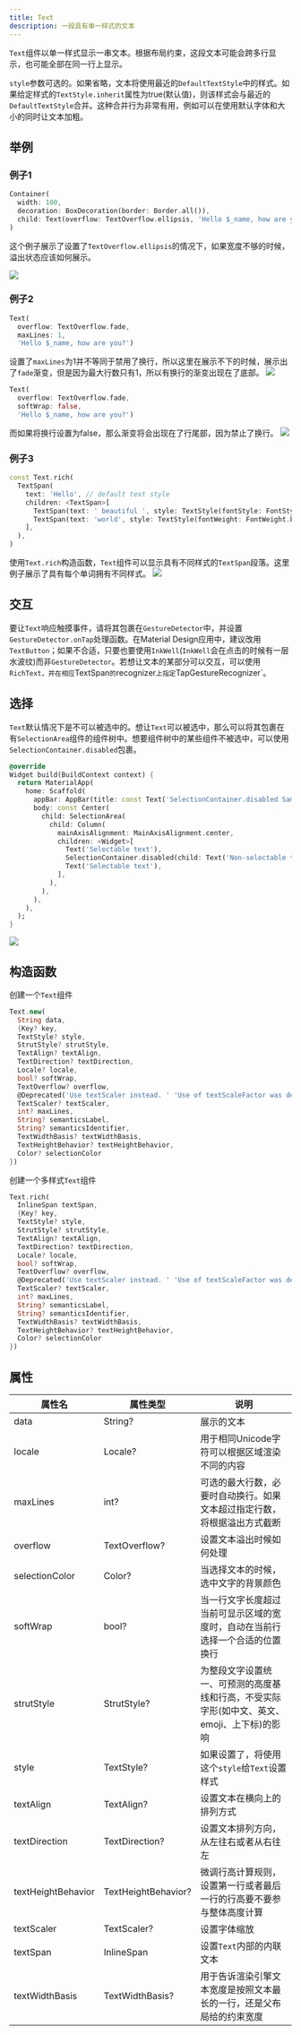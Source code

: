 ```yaml
---
title: Text
description: 一段具有单一样式的文本
---
```


`Text`组件以单一样式显示一串文本。根据布局约束，这段文本可能会跨多行显示，也可能全部在同一行上显示。

`style`参数可选的。如果省略，文本将使用最近的`DefaultTextStyle`中的样式。如果给定样式的`TextStyle.inherit`属性为true(默认值)，则该样式会与最近的`DefaultTextStyle`合并。这种合并行为非常有用，例如可以在使用默认字体和大小的同时让文本加粗。

## 举例
### 例子1
```dart
Container(
  width: 100,
  decoration: BoxDecoration(border: Border.all()),
  child: Text(overflow: TextOverflow.ellipsis, 'Hello $_name, how are you?')
)
```
这个例子展示了设置了`TextOverflow.ellipsis`的情况下，如果宽度不够的时候，溢出状态应该如何展示。

![](/images/flutter_text_01.png)

### 例子2
```dart
Text(
  overflow: TextOverflow.fade,
  maxLines: 1,
  'Hello $_name, how are you?')
```

设置了`maxLines`为1并不等同于禁用了换行，所以这里在展示不下的时候，展示出了`fade`渐变，但是因为最大行数只有1，所以有换行的渐变出现在了底部。
![](/images/flutter_text_02.png)

```dart
Text(
  overflow: TextOverflow.fade,
  softWrap: false,
  'Hello $_name, how are you?')
```
而如果将换行设置为false，那么渐变将会出现在了行尾部，因为禁止了换行。
![](/images/flutter_text_03.png)


### 例子3
```dart
const Text.rich(
  TextSpan(
    text: 'Hello', // default text style
    children: <TextSpan>[
      TextSpan(text: ' beautiful ', style: TextStyle(fontStyle: FontStyle.italic)),
      TextSpan(text: 'world', style: TextStyle(fontWeight: FontWeight.bold)),
    ],
  ),
)
```
使用`Text.rich`构造函数，`Text`组件可以显示具有不同样式的`TextSpan`段落。这里例子展示了具有每个单词拥有不同样式。
![](/images/flutter_text_04.png)


## 交互
要让`Text`响应触摸事件，请将其包裹在`GestureDetector`中，并设置`GestureDetector.onTap`处理函数。在Material Design应用中，建议改用`TextButton`；如果不合适，只要也要使用`InkWell`(`InkWell`会在点击的时候有一层水波纹)而非`GestureDetector`。若想让文本的某部分可以交互，可以使用`RichText，并在相应`TextSpan`的`recognizer`上指定`TapGestureRecognizer`。

## 选择
`Text`默认情况下是不可以被选中的。想让`Text`可以被选中，那么可以将其包裹在有`SelectionArea`组件的组件树中。想要组件树中的某些组件不被选中，可以使用`SelectionContainer.disabled`包裹。
```dart
@override
Widget build(BuildContext context) {
  return MaterialApp(
    home: Scaffold(
      appBar: AppBar(title: const Text('SelectionContainer.disabled Sample')),
      body: const Center(
        child: SelectionArea(
          child: Column(
            mainAxisAlignment: MainAxisAlignment.center,
            children: <Widget>[
              Text('Selectable text'),
              SelectionContainer.disabled(child: Text('Non-selectable text')),
              Text('Selectable text'),
            ],
          ),
        ),
      ),
    ),
  );
}
```
![](/images/flutter_text_05.png)


## 构造函数
创建一个`Text`组件
```dart
Text.new(
  String data,
  {Key? key,
  TextStyle? style,
  StrutStyle? strutStyle,
  TextAlign? textAlign,
  TextDirection? textDirection,
  Locale? locale,
  bool? softWrap,
  TextOverflow? overflow,
  @Deprecated('Use textScaler instead. ' 'Use of textScaleFactor was deprecated in preparation for the upcoming nonlinear text scaling support. ' 'This feature was deprecated after v3.12.0-2.0.pre.') double? textScaleFactor,
  TextScaler? textScaler,
  int? maxLines,
  String? semanticsLabel,
  String? semanticsIdentifier,
  TextWidthBasis? textWidthBasis,
  TextHeightBehavior? textHeightBehavior,
  Color? selectionColor
})
```


创建一个多样式`Text`组件
```dart
Text.rich(
  InlineSpan textSpan,
  {Key? key,
  TextStyle? style,
  StrutStyle? strutStyle,
  TextAlign? textAlign,
  TextDirection? textDirection,
  Locale? locale,
  bool? softWrap,
  TextOverflow? overflow,
  @Deprecated('Use textScaler instead. ' 'Use of textScaleFactor was deprecated in preparation for the upcoming nonlinear text scaling support. ' 'This feature was deprecated after v3.12.0-2.0.pre.') double? textScaleFactor,
  TextScaler? textScaler,
  int? maxLines,
  String? semanticsLabel,
  String? semanticsIdentifier,
  TextWidthBasis? textWidthBasis,
  TextHeightBehavior? textHeightBehavior,
  Color? selectionColor
})
```

## 属性
|属性名 | 属性类型 | 说明 |
|------|---------|-------|
|data| String? | 展示的文本|
|locale| Locale? | 用于相同Unicode字符可以根据区域渲染不同的内容|
|maxLines| int? | 可选的最大行数，必要时自动换行。如果文本超过指定行数，将根据溢出方式截断 |
|overflow| TextOverflow? | 设置文本溢出时候如何处理  |
|selectionColor| Color? | 当选择文本的时候，选中文字的背景颜色 |
|softWrap| bool? | 当一行文字长度超过当前可显示区域的宽度时，自动在当前行选择一个合适的位置换行 |
|strutStyle| StrutStyle? | 为整段文字设置统一、可预测的高度基线和行高，不受实际字形(如中文、英文、emoji、上下标)的影响  |
|style| TextStyle? | 如果设置了，将使用这个`style`给`Text`设置样式 |
|textAlign| TextAlign? | 设置文本在横向上的排列方式  |
|textDirection| TextDirection? | 设置文本排列方向，从左往右或者从右往左 |
|textHeightBehavior| TextHeightBehavior? | 微调行高计算规则，设置第一行或者最后一行的行高要不要参与整体高度计算 |
|textScaler| TextScaler? | 设置字体缩放 |
|textSpan | InlineSpan | 设置`Text`内部的内联文本  |
|textWidthBasis| TextWidthBasis? | 用于告诉渲染引擎文本宽度是按照文本最长的一行，还是父布局给的约束宽度 |
